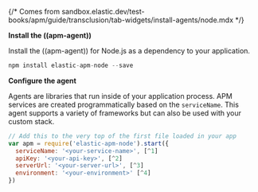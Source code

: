 {/* Comes from sandbox.elastic.dev/test-books/apm/guide/transclusion/tab-widgets/install-agents/node.mdx */}

**Install the ((apm-agent))**

Install the ((apm-agent)) for Node.js as a dependency to your application.

```js
npm install elastic-apm-node --save
```

**Configure the agent**

Agents are libraries that run inside of your application process. APM services are created programmatically based on the `serviceName`.
This agent supports a variety of frameworks but can also be used with your custom stack.

```js
// Add this to the very top of the first file loaded in your app
var apm = require('elastic-apm-node').start({
  serviceName: '<your-service-name>', [^1]
  apiKey: '<your-api-key>', [^2]
  serverUrl: '<your-server-url>', [^3]
  environment: '<your-environment>' [^4]
})
```
[^1]: The service name is the primary filter in the APM UI and is used to group errors and trace data together. Allowed characters are a-z, A-Z, 0-9, -, _, and space. Overrides the service name in package.json.
[^2]: Use if APM Server requires an API Key. This is used to ensure that only your agents can send data to your APM server.
[^3]: Set the custom APM Server URL (default: http://localhost:8200). The URL must be fully qualified, including protocol (http or https) and port.
[^4]: The name of the environment this service is deployed in, for example, "production" or "staging". Environments allow you to easily filter data on a global level in the APM UI. It's important to be consistent when naming environments across agents.
